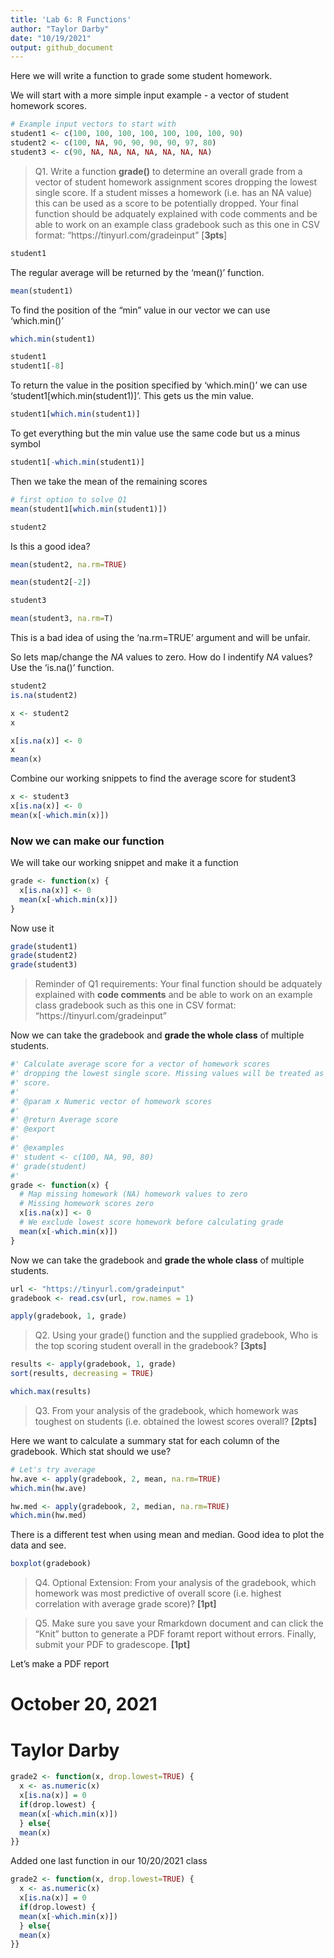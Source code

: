 ```yaml
---
title: 'Lab 6: R Functions'
author: "Taylor Darby"
date: "10/19/2021"
output: github_document
---
```


Here we will write a function to grade some student homework.

We will start with a more simple input example - a vector of student homework scores.

```r
# Example input vectors to start with
student1 <- c(100, 100, 100, 100, 100, 100, 100, 90)
student2 <- c(100, NA, 90, 90, 90, 90, 97, 80)
student3 <- c(90, NA, NA, NA, NA, NA, NA, NA)
```

> Q1. Write a function **grade()** to determine an overall grade from a vector of student homework assignment scores dropping the lowest single score. If a student misses a homework (i.e. has an NA value) this can be used as a score to be potentially dropped. Your final function should be adquately explained with code comments and be able to work on an example class gradebook such as this one in CSV format: “https://tinyurl.com/gradeinput” [**3pts**]

```r
student1
```

The regular average will be returned by the 'mean()' function.
```r
mean(student1)
```

To find the position of the "min" value in our vector we can use 'which.min()'
```r
which.min(student1)
```

```r
student1
student1[-8]
```

To return the value in the position specified by 'which.min()' we can use 'student1[which.min(student1)]'. This gets us the min value.
```r
student1[which.min(student1)]
```

To get everything but the min value use the same code but us a minus symbol
```r
student1[-which.min(student1)]
```

Then we take the mean of the remaining scores

```r
# first option to solve Q1
mean(student1[which.min(student1)])
```

```r
student2
```
Is this a good idea?
```r
mean(student2, na.rm=TRUE)
```
```r
mean(student2[-2])
```

```r
student3
```
```r
mean(student3, na.rm=T)
```
This is a bad idea of using the 'na.rm=TRUE' argument and will be unfair.

So lets map/change the *NA* values to zero.
How do I indentify *NA* values?
Use the 'is.na()' function.

```r
student2
is.na(student2)
```

```r
x <- student2
x

x[is.na(x)] <- 0
x
mean(x)
```

Combine our working snippets to find the average score for student3

```r
x <- student3
x[is.na(x)] <- 0
mean(x[-which.min(x)])

```

### Now we can make our function

We will take our working snippet and make it a function

```r
grade <- function(x) {
  x[is.na(x)] <- 0
  mean(x[-which.min(x)])
}
```

Now use it
```r
grade(student1)
grade(student2)
grade(student3)


```

>Reminder of Q1 requirements: Your final function should be adquately explained with **code comments** and be able to work on an example class gradebook such as this one in CSV format: "https://tinyurl.com/gradeinput"

Now we can take the gradebook and **grade the whole class** of multiple students.

```r
#' Calculate average score for a vector of homework scores
#' dropping the lowest single score. Missing values will be treated as zero 
#' score.
#'
#' @param x Numeric vector of homework scores
#'
#' @return Average score
#' @export
#'
#' @examples
#' student <- c(100, NA, 90, 80)
#' grade(student)
#'
grade <- function(x) {
  # Map missing homework (NA) homework values to zero
  # Missing homework scores zero
  x[is.na(x)] <- 0
  # We exclude lowest score homework before calculating grade
  mean(x[-which.min(x)])
}
```

Now we can take the gradebook and **grade the whole class** of multiple students.

```r
url <- "https://tinyurl.com/gradeinput"
gradebook <- read.csv(url, row.names = 1)
```

```r
apply(gradebook, 1, grade)
```

>Q2. Using your grade() function and the supplied gradebook, Who is the top scoring student overall in the gradebook? **[3pts]**

```r
results <- apply(gradebook, 1, grade)
sort(results, decreasing = TRUE)
```

```r
which.max(results)
```

> Q3. From your analysis of the gradebook, which homework was toughest on students (i.e. obtained the lowest scores overall? **[2pts]**

Here we want to calculate a summary stat for each column of the gradebook. Which stat should we use?

```r
# Let's try average
hw.ave <- apply(gradebook, 2, mean, na.rm=TRUE)
which.min(hw.ave)
```
```r
hw.med <- apply(gradebook, 2, median, na.rm=TRUE)
which.min(hw.med)
```
There is a different test when using mean and median. Good idea to plot the data and see.

```r
boxplot(gradebook)
```


> Q4. Optional Extension: From your analysis of the gradebook, which homework was most predictive of overall score (i.e. highest correlation with average grade score)? **[1pt]**


> Q5. Make sure you save your Rmarkdown document and can click the “Knit” button to generate a PDF foramt report without errors. Finally, submit your PDF to gradescope. **[1pt]**

Let's make a PDF report


# October 20, 2021
# Taylor Darby

```r
grade2 <- function(x, drop.lowest=TRUE) {
  x <- as.numeric(x)
  x[is.na(x)] = 0
  if(drop.lowest) {
  mean(x[-which.min(x)])
  } else{
  mean(x)
}}
```

Added one last function in our 10/20/2021 class
```r
grade2 <- function(x, drop.lowest=TRUE) {
  x <- as.numeric(x)
  x[is.na(x)] = 0
  if(drop.lowest) {
  mean(x[-which.min(x)])
  } else{
  mean(x)
}}
```